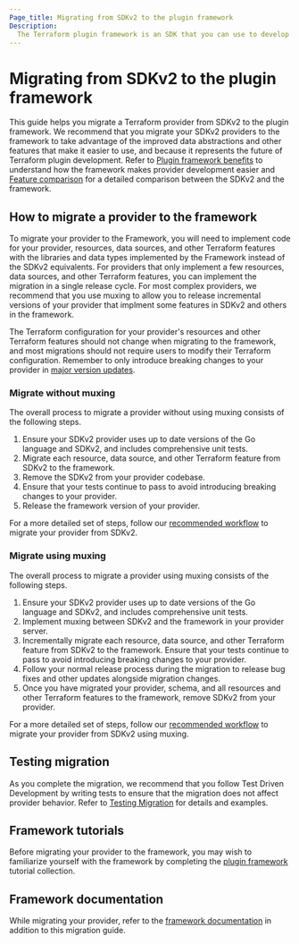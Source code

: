 ```yaml
---
Page_title: Migrating from SDKv2 to the plugin framework
Description:
  The Terraform plugin framework is an SDK that you can use to develop Terraform providers that offers several advantages over SDKv2. Learn how to migrate your SDKv2 provider to the framework.
---
```


# Migrating from SDKv2 to the plugin framework

This guide helps you migrate a Terraform provider from SDKv2 to the plugin
framework. We recommend that you migrate your SDKv2 providers to the framework
to take advantage of the improved data abstractions and other features that make
it easier to use, and because it represents the future of Terraform plugin
development. Refer to [Plugin framework
benefits](/terraform/plugin/framework-benefits) to understand how the framework
makes provider development easier and [Feature
comparison](/terraform/plugin/framework/migrating/benefits) for a detailed
comparison between the SDKv2 and the framework.

## How to migrate a provider to the framework

To migrate your provider to the Framework, you will need to implement code for
your provider, resources, data sources, and other Terraform features with the
libraries and data types implemented by the Framework instead of the SDKv2
equivalents. For providers that only implement a few resources, data sources,
and other Terraform features, you can implement the migration in a single
release cycle. For most complex providers, we recommend that you use muxing to
allow you to release incremental versions of your provider that implment some
features in SDKv2 and others in the framework.

The Terraform configuration for your provider's resources and other Terraform
features should not change when migrating to the framework, and most migrations
should not require users to modify their Terraform configuration. Remember to
only introduce breaking changes to your provider in [major version
updates](/terraform/plugin/best-practices/versioning#versioning-specification).

### Migrate without muxing

The overall process to migrate a provider without using muxing consists of the
following steps.

1. Ensure your SDKv2 provider uses up to date versions of the Go language and
   SDKv2, and includes comprehensive unit tests.
1. Migrate each resource, data source, and other Terraform feature from SDKv2 to
   the framework.
1. Remove the SDKv2 from your provider codebase.
1. Ensure that your tests continue to pass to avoid introducing breaking changes
   to your provider.
1. Release the framework version of your provider.

For a more detailed set of steps, follow our [recommended
workflow](/terraform/plugin/framework/migrating/workflow#migrate-without-muxing)
to migrate your provider from SDKv2.

### Migrate using muxing

The overall process to migrate a provider using muxing consists of the following
steps.

1. Ensure your SDKv2 provider uses up to date versions of the Go language and
   SDKv2, and includes comprehensive unit tests.
1. Implement muxing between SDKv2 and the framework in your provider server.
1. Incrementally migrate each resource, data source, and other Terraform feature
   from SDKv2 to the framework. Ensure that your tests continue to pass to avoid introducing breaking changes to your provider.
1. Follow your normal release process during the migration to release bug fixes
   and other updates alongside migration changes.
1. Once you have migrated your provider, schema, and all resources and other
   Terraform features to the framework, remove SDKv2 from your provider.

For a more detailed set of steps, follow our [recommended
workflow](/terraform/plugin/framework/migrating/workflow#migrate-with-muxing) to
migrate your provider from SDKv2 using muxing.

## Testing migration

As you complete the migration, we recommend that you follow Test Driven
Development by writing tests to ensure that the migration does not affect
provider behavior. Refer to [Testing
Migration](/terraform/plugin/framework/migrating/testing#testing-migration) for
details and examples.

## Framework tutorials

Before migrating your provider to the framework, you may wish to familiarize
yourself with the framework by completing the [plugin
framework](/terraform/tutorials/providers-plugin-framework) tutorial collection.

## Framework documentation

While migrating your provider, refer to the [framework
documentation](/terraform/plugin/framework) in addition to this migration guide.

